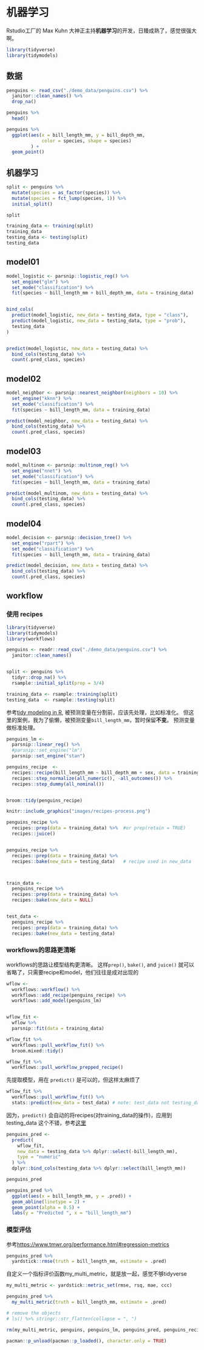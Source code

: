 # 机器学习 {#tidymodels}

Rstudio工厂的 Max Kuhn 大神正主持**机器学习**的开发，日臻成熟了，感觉很强大啊。

```r
library(tidyverse)
library(tidymodels)
```


## 数据
```r
penguins <- read_csv("./demo_data/penguins.csv") %>%
  janitor::clean_names() %>% 
  drop_na()

penguins %>%
  head()
```

```r
penguins %>%
  ggplot(aes(x = bill_length_mm, y = bill_depth_mm, 
             color = species, shape = species)
         ) +
  geom_point()
```



## 机器学习

<!-- ?predict.model_fit -->
<!-- https://tidymodels.github.io/model-implementation-principles/model-predictions.html -->


```r
split <- penguins %>% 
  mutate(species = as_factor(species)) %>% 
  mutate(species = fct_lump(species, 1)) %>% 
  initial_split()

split

training_data <- training(split)
training_data
testing_data <- testing(split)
testing_data
```


## model01
```r
model_logistic <- parsnip::logistic_reg() %>% 
  set_engine("glm") %>% 
  set_mode("classification") %>% 
  fit(species ~ bill_length_mm + bill_depth_mm, data = training_data)


bind_cols(
  predict(model_logistic, new_data = testing_data, type = "class"),
  predict(model_logistic, new_data = testing_data, type = "prob"),
  testing_data
)


predict(model_logistic, new_data = testing_data) %>% 
  bind_cols(testing_data) %>% 
  count(.pred_class, species)
```


## model02
```r
model_neighbor <- parsnip::nearest_neighbor(neighbors = 10) %>% 
  set_engine("kknn") %>% 
  set_mode("classification") %>% 
  fit(species ~ bill_length_mm, data = training_data)

predict(model_neighbor, new_data = testing_data) %>% 
  bind_cols(testing_data) %>% 
  count(.pred_class, species)
```


## model03
```r
model_multinom <- parsnip::multinom_reg() %>% 
  set_engine("nnet") %>% 
  set_mode("classification") %>% 
  fit(species ~ bill_length_mm, data = training_data)

predict(model_multinom, new_data = testing_data) %>% 
  bind_cols(testing_data) %>% 
  count(.pred_class, species)

```



## model04
```r
model_decision <- parsnip::decision_tree() %>% 
  set_engine("rpart") %>% 
  set_mode("classification") %>% 
  fit(species ~ bill_length_mm, data = training_data)

predict(model_decision, new_data = testing_data) %>% 
  bind_cols(testing_data) %>% 
  count(.pred_class, species)

```


## workflow

### 使用 recipes

```r
library(tidyverse)
library(tidymodels)
library(workflows)

penguins <- readr::read_csv("./demo_data/penguins.csv") %>%
  janitor::clean_names() 


split <- penguins %>% 
  tidyr::drop_na() %>% 
  rsample::initial_split(prop = 3/4)

training_data <- rsample::training(split)
testing_data  <- rsample::testing(split)
```





参考[tidy modeling in R](https://www.tmwr.org/recipes.html), 被预测变量在分割前，应该先处理，比如标准化。
但这里的案例，我为了偷懒，被预测变量`bill_length_mm`，暂时保留**不变**。
预测变量做标准处理。


```r
penguins_lm <- 
  parsnip::linear_reg() %>% 
  #parsnip::set_engine("lm") 
  parsnip::set_engine("stan") 

penguins_recipe  <- 
  recipes::recipe(bill_length_mm ~ bill_depth_mm + sex, data = training_data) %>% 
  recipes::step_normalize(all_numeric(), -all_outcomes()) %>% 
  recipes::step_dummy(all_nominal())


broom::tidy(penguins_recipe)
```




```r
knitr::include_graphics("images/recipes-process.png")
```


```r
penguins_recipe %>% 
  recipes::prep(data = training_data) %>%  #or prep(retain = TRUE)
  recipes::juice()


penguins_recipe %>%   
  recipes::prep(data = training_data) %>% 
  recipes::bake(new_data = testing_data)   # recipe used in new_data



train_data <- 
  penguins_recipe %>%   
  recipes::prep(data = training_data) %>% 
  recipes::bake(new_data = NULL) 


test_data <- 
  penguins_recipe %>%   
  recipes::prep(data = training_data) %>% 
  recipes::bake(new_data = testing_data)   
```




### workflows的思路更清晰

workflows的思路让模型结构更清晰。 这样`prep()`, `bake()`, and `juice()` 就可以省略了，只需要recipe和model，他们往往是成对出现的


```r
wflow <- 
  workflows::workflow() %>% 
  workflows::add_recipe(penguins_recipe) %>% 
  workflows::add_model(penguins_lm) 


wflow_fit <- 
  wflow %>% 
  parsnip::fit(data = training_data)
```



```r
wflow_fit %>% 
  workflows::pull_workflow_fit() %>% 
  broom.mixed::tidy()

wflow_fit %>% 
  workflows::pull_workflow_prepped_recipe() 
```


先提取模型，用在 `predict()` 是可以的，但这样太麻烦了

```r
wflow_fit %>% 
  workflows::pull_workflow_fit() %>% 
  stats::predict(new_data = test_data) # note: test_data not testing_data
```



因为，`predict()` 会自动的将recipes(对training_data的操作)，应用到testing_data
这个不错，参考[这里](https://www.tidymodels.org/start/recipes/)

```r
penguins_pred <- 
  predict(
    wflow_fit, 
    new_data = testing_data %>% dplyr::select(-bill_length_mm),
    type = "numeric"
  ) %>% 
  dplyr::bind_cols(testing_data %>% dplyr::select(bill_length_mm))

penguins_pred
```


```r
penguins_pred %>% 
  ggplot(aes(x = bill_length_mm, y = .pred)) + 
  geom_abline(linetype = 2) + 
  geom_point(alpha = 0.5) + 
  labs(y = "Predicted ", x = "bill_length_mm") 
```

### 模型评估

参考<https://www.tmwr.org/performance.html#regression-metrics>

```r
penguins_pred %>%
  yardstick::rmse(truth = bill_length_mm, estimate = .pred) 
```


自定义一个指标评价函数my_multi_metric，就是放一起，感觉不够tidyverse
```r
my_multi_metric <- yardstick::metric_set(rmse, rsq, mae, ccc)

penguins_pred %>%
  my_multi_metric(truth = bill_length_mm, estimate = .pred) 
```


```r
# remove the objects
# ls() %>% stringr::str_flatten(collapse = ", ")

rm(my_multi_metric, penguins, penguins_lm, penguins_pred, penguins_recipe, split, testing_data, training_data, wflow, wflow_fit)
```



```r
pacman::p_unload(pacman::p_loaded(), character.only = TRUE)
```

